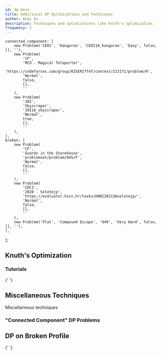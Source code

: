```yaml
---
id: dp-more
title: Additional DP Optimizations and Techniques
author: Andi Qu
description: Techniques and optimizations like Knuth's optimization.
frequency: 1
---
```


	connected_component: [
		new Problem('CEOI', 'Kangaroo', 'CEOI16_kangaroo', 'Easy', false, [], ''),
		new Problem(
			'CF',
			'MCO - Magical Teleporter',
			'https://codeforces.com/group/R2SERIff4f/contest/213171/problem/R',
			'Normal',
			false,
			[],
			''
		),
		new Problem(
			'JOI',
			'Skyscraper',
			'JOI16_skyscraper',
			'Normal',
			true,
			[],
			''
		),
	],
	broken: [
		new Problem(
			'CF',
			'Guards in the Storehouse',
			'problemset/problem/845/F',
			'Normal',
			false,
			[],
			''
		),
		new Problem(
			'COCI',
			'2020 - Selotejp',
			'https://evaluator.hsin.hr/tasks/HONI202136selotejp/',
			'Normal',
			false,
			[],
			''
		),
		new Problem('Plat', 'Compound Escape', '949', 'Very Hard', false, [], ''),
	],
};

## Knuth's Optimization

<IncompleteSection />

### Tutorials

<Resources>
	<Resource
		source="Jeffrey Xiao"
		title="Knuth's Optimization"
		url="https://jeffreyxiao.me/blog/knuths-optimization"
	></Resource>
	<Resource source="GCP" title="15.4.3 - Knuth's Optimization">
		{' '}
	</Resource>
</Resources>

## Miscellaneous Techniques

<Resources>
	<Resource source="CF" title="zscoder - Nontrivial DP Techniques" url="47764">
		Miscellaneous techniques
	</Resource>
</Resources>

<!-- <Optional title="Application">

Queue with 2 stacks is used to remove a factor of $\mathcal{O}(\log N)$ in [USACO Plat - Mowing Mischief](http://www.usaco.org/index.php?page=viewproblem2&cpid=926).

</Optional> -->

### "Connected Component" DP Problems

<Problems problems={problems.connected_component} />

## DP on Broken Profile

<Resources>
	<Resource
		source="cp-algo"
		title="DP on Broken Profile"
		url="dynamic_programming/profile-dynamics.html"
	>
		{' '}
	</Resource>
</Resources>

<IncompleteSection />

<Problems problems={problems.broken} />
